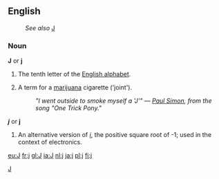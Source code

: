 [[Category:Latin letters|J]]

==English==

:''See also'' [[J]]
===Noun===
'''J''' or '''j'''

# The tenth letter of the [[Wiktionary:About Roman script|English alphabet]].
# {{slang}} A term for a [[marijuana]] cigarette ('joint').
#:''"I went outside to smoke myself a <i>'J'</i>" &mdash; [[w:Paul Simon (musician)|Paul Simon]], from the song "One Trick Pony."''

'''''j''''' or '''j'''

# {{mathematics}} An alternative version of ''[[i]]'', the positive square root of -1; used in the context of electronics.

[[eu:J]]
[[fr:j]]
[[gl:J]]
[[ia:J]]
[[nl:j]]
[[ja:j]]
[[pl:j]]
[[fi:j]]